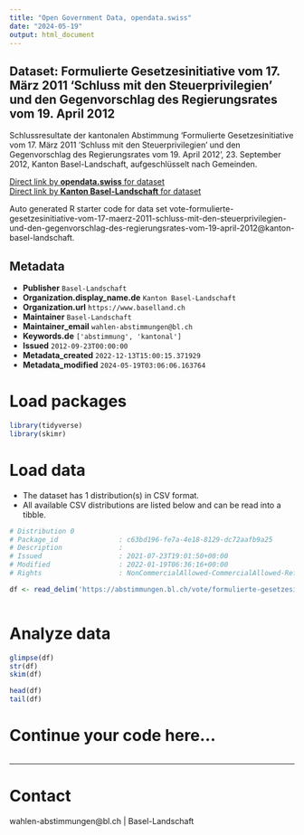 ```yaml
---
title: "Open Government Data, opendata.swiss"
date: "2024-05-19"
output: html_document
---
```


## Dataset: Formulierte Gesetzesinitiative vom 17. März 2011 'Schluss mit den Steuerprivilegien' und den Gegenvorschlag des Regierungsrates vom 19. April 2012

Schlussresultate der kantonalen Abstimmung 'Formulierte Gesetzesinitiative vom 17. März 2011 'Schluss mit den Steuerprivilegien' und den Gegenvorschlag des Regierungsrates vom 19. April 2012', 23. September 2012, Kanton Basel-Landschaft, aufgeschlüsselt nach Gemeinden.

[Direct link by **opendata.swiss** for dataset](https://opendata.swiss/de/dataset/formulierte-gesetzesinitiative-vom-17-marz-2011-schluss-mit-den-steuerprivilegien-und-den-2012)<br>
[Direct link by **Kanton Basel-Landschaft** for dataset](https://abstimmungen.bl.ch/vote/formulierte-gesetzesinitiative-vom-17-maerz-2011-schluss-mit-den-steuerprivilegien-und-den-gegenvorschlag-des-regierungsrates-vom-19-april-2012/data)

Auto generated R starter code for data set vote-formulierte-gesetzesinitiative-vom-17-maerz-2011-schluss-mit-den-steuerprivilegien-und-den-gegenvorschlag-des-regierungsrates-vom-19-april-2012@kanton-basel-landschaft.

## Metadata

- **Publisher** `Basel-Landschaft`
- **Organization.display_name.de** `Kanton Basel-Landschaft`
- **Organization.url** `https://www.baselland.ch`
- **Maintainer** `Basel-Landschaft`
- **Maintainer_email** `wahlen-abstimmungen@bl.ch`
- **Keywords.de** `['abstimmung', 'kantonal']`
- **Issued** `2012-09-23T00:00:00`
- **Metadata_created** `2022-12-13T15:00:15.371929`
- **Metadata_modified** `2024-05-19T03:06:06.163764`


# Load packages

```r

library(tidyverse)
library(skimr)

```

# Load data

-   The dataset has 1 distribution(s) in CSV format.
-   All available CSV distributions are listed below and can be read into a tibble.

```r

# Distribution 0
# Package_id               : c63bd196-fe7a-4e18-8129-dc72aafb9a25
# Description              : 
# Issued                   : 2021-07-23T19:01:50+00:00
# Modified                 : 2022-01-19T06:36:16+00:00
# Rights                   : NonCommercialAllowed-CommercialAllowed-ReferenceRequired

df <- read_delim('https://abstimmungen.bl.ch/vote/formulierte-gesetzesinitiative-vom-17-maerz-2011-schluss-mit-den-steuerprivilegien-und-den-gegenvorschlag-des-regierungsrates-vom-19-april-2012/data-csv')



```

# Analyze data

```r

glimpse(df)
str(df)
skim(df)

head(df)
tail(df)

```

# Continue your code here...

```r

```

------------------------------------------------------------------------

# Contact

wahlen-abstimmungen@bl.ch | Basel-Landschaft
